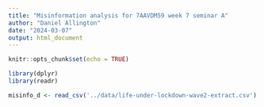 ```yaml
---
title: "Misinformation analysis for 7AAVDM59 week 7 seminar A"
author: "Daniel Allington"
date: "2024-03-07"
output: html_document
---
```


```r
knitr::opts_chunk$set(echo = TRUE)

library(dplyr)
library(readr)

misinfo_d <- read_csv('../data/life-under-lockdown-wave2-extract.csv')
```


